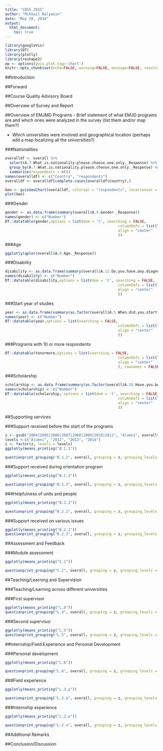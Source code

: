 ```yaml
---
title: "CQSS 2015"
author: "Mikhail Balyasin"
date: "May 20, 2016"
output: 
  html_document:
    toc: true
---
```


```r
library(googleVis)
library(DT)
library(plotly)
library(reshape2)
op <- options(gvis.plot.tag='chart')
knitr::opts_chunk$set(echo=FALSE, warning=FALSE, message=FALSE, results = 'asis', fig.width = 10)
```

##Introduction

##Forward

##Course Quality Advisory Board

##Overview of Survey and Report

##Overview of EMJMD Programs
- Brief statement of what EMJD programs are and which ones were analyzed in the survey (list them and/or map them?)

- Which universities were involved and geographical location (perhaps add a map localizing all the universities?)

###Nationalities
```r
overalldf <- overall %>%
  select(A.7.What.is.nationality.please.choose.one.only._Response) %>%
  group_by(A.7.What.is.nationality.please.choose.one.only._Response) %>%
  summarise(respondents = n())
names(overalldf) <- c("Country", "respondents")
overalldf <- overalldf[complete.cases(overalldf$Country),]

Geo <- gvisGeoChart(overalldf, colorvar = "respondents", locationvar = "Country")
plot(Geo)
```

###Gender
```r
gender <- as.data.frame(summary(overall$A.9.Gender._Response))
names(gender) <- c("Number")
DT::datatable(gender,options = list(dom = 't', searching = FALSE,
                                                    columnDefs = list(list(width = "190px", targets = "_all")),
                                                    align = "center"
                                                    ))

```

###Age
```r
ggplotly(qplot(overall$A.8.Age._Response))

```

###Disability
```r
disability <- as.data.frame(summary(overall$A.12.Do.you.have.any.diagnosed.disability._Response))
names(disability) <- c("Number")
DT::datatable(disability,options = list(dom = 't', searching = FALSE,
                                                    columnDefs = list(list(width = "190px", targets = "_all")),
                                                    align = "center"
                                                    ))

```

###Start year of studies
```r
year <- as.data.frame(summary(as.factor(overall$A.5.When.did.you.start.EM.Course._Response)))
names(year) <- c("Number")
DT::datatable(year,options = list(searching = FALSE,
                                                    columnDefs = list(list(width = "190px", targets = "_all")),
                                                    align = "center"
                                                    ))

```

###Programs with 10 or more respondents
```r
DT::datatable(tenormore,options = list(searching = FALSE,
                                                    columnDefs = list(list(width = "190px", targets = "_all")),
                                                    align = "center"
                                                    ), rownames = FALSE)

```

###Scholarship
```r
scholarship <- as.data.frame(summary(as.factor(overall$A.10.Have.you.been.awarded.an.Erasmus.Mundus.scholarship.for.master.studies._Response)))
names(scholarship) <- c("Number")
DT::datatable(scholarship, options = list(dom = 't', searching = FALSE,
                                                    columnDefs = list(list(width = "190px", targets = "_all")),
                                                    align = "center"
                                                    ))

```



##Supporting services

###Support received before the start of the programs
```r
z <- gsub("2004|2005|2006|2007|2008|2009|2010|2011", "Alumni", overall$A.5.When.did.you.start.EM.Course._Response)
levels <-c("Alumni", "2012", "2013", "2014") 
z <- factor(z, levels = levels)
ggplotly(means_printing("B.1.1"))
```
```r
questionprint_grouping("B.1.1", overall, grouping = z, grouping_levels = levels)

```


###Support received during orientation program
```r
ggplotly(means_printing("B.1.3"))
```

```r
questionprint_grouping("B.1.3", overall, grouping = z, grouping_levels = levels)

```


###Helpfulness of units and people
```r
ggplotly(means_printing("B.2.1"))

```
```r
questionprint_grouping("B.2.1", overall, grouping = z, grouping_levels = levels)

```


###Support received on various issues
```r
ggplotly(means_printing("B.2.2"))
questionprint_grouping("B.2.2", overall, grouping = z, grouping_levels = levels)

```

##Assessment and Feedback

###Module assessment
```r
ggplotly(means_printing("C.1"))

```
```r
questionprint_grouping("C.1", overall, grouping = z, grouping_levels = levels)

```

##Teaching/Learning and Supervision

###Teaching/Learning across different universities

###First supervisor
```r
ggplotly(means_printing("L.4"))
questionprint_grouping("L.4", overall, grouping = z, grouping_levels = levels)
```


###Second supervisor
```r
ggplotly(means_printing("L.5"))
questionprint_grouping("L.5", overall, grouping = z, grouping_levels = levels)

```


##Internship/Field Experience and Personal Development

###Personal development
```r
ggplotly(means_printing("L.6"))
```
```r
questionprint_grouping("L.6", overall, grouping = z, grouping_levels = levels)

```

###Field experience
```r
ggplotly(means_printing("L.3.a"))
```
```r
questionprint_grouping("L.3.a", overall, grouping = z, grouping_levels = levels)

```

###Internship experience
```r
ggplotly(means_printing("L.2.a"))
```
```r
questionprint_grouping("L.2.a", overall, grouping = z, grouping_levels = levels)

```

##Additional Remarks

##Conclusion/Discussion